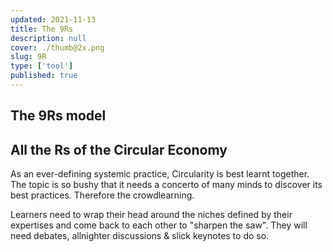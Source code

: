 ```yaml
---
updated: 2021-11-13
title: The 9Rs
description: null
cover: ./thumb@2x.png
slug: 9R
type: ['tool']
published: true
---
```


## The 9Rs model



## All the Rs of the Circular Economy

As an ever-defining systemic practice, Circularity is best learnt together. The topic is so bushy that it needs a concerto of many minds to discover its best practices. Therefore the crowdlearning.

Learners need to wrap their head around the niches defined by their expertises and come back to each other to "sharpen the saw". They will need debates, allnighter discussions & slick keynotes to do so.
